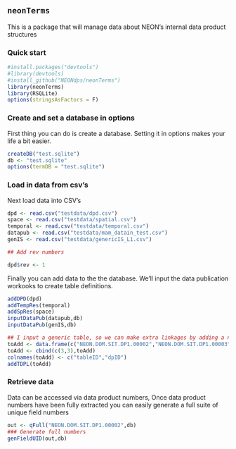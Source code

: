 ## `neonTerms`
This is a package that will manage data about NEON's internal data product structures

### Quick start


```r
#install.packages("devtools")
#library(devtools)
#install_github("NEONdps/neonTerms")
library(neonTerms)
library(RSQLite)
options(stringsAsFactors = F)
```



### Create and set a database in options

First thing you can do is create a database.  Setting it in options makes your life a bit easier.

```r
createDB("test.sqlite")
db <- "test.sqlite"
options(termDB = "test.sqlite")
```


### Load in data from csv's

Next load data into CSV's

```r

dpd <- read.csv("testdata/dpd.csv")
space <- read.csv("testdata/spatial.csv")
temporal <- read.csv("testdata/temporal.csv")
datapub <- read.csv("testdata/mam_datain_test.csv")
genIS <- read.csv("testdata/genericIS_L1.csv")

## Add rev numbers

dpd$rev <- 1
```

Finally you can  add data to the the database.  We'll input the data publication workooks to create table definitions.
```r
addDPD(dpd)
addTempRes(temporal)
addSpRes(space)
inputDataPub(datapub,db)
inputDataPub(genIS,db)

## I input a generic table, so we can make extra linkages by adding a new entry to the table description table
toAdd <- data.frame(c("NEON.DOM.SIT.DP1.00002","NEON.DOM.SIT.DP1.00003"))
toAdd <- cbind(c(3,3),toAdd)
colnames(toAdd) <- c("tableID","dpID")
addTDPL(toAdd)
```


### Retrieve data

Data can be accessed via data product numbers,  Once data product numbers have been fully extracted you can easily generate a full suite of unique field numbers
```r
out <- qFull("NEON.DOM.SIT.DP1.00002",db)
### Generate full numbers
genFieldUID(out,db)
```

